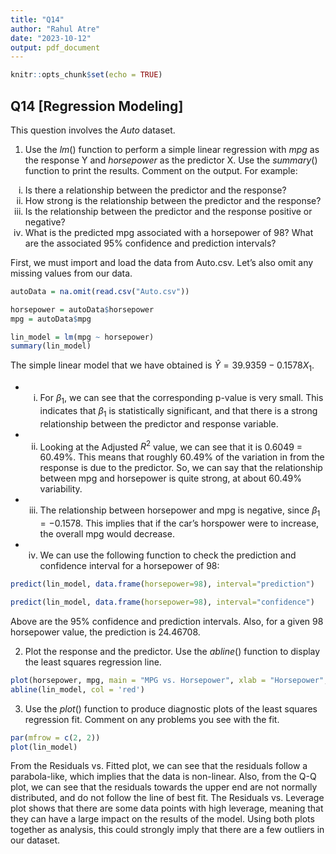 ```yaml
---
title: "Q14"
author: "Rahul Atre"
date: "2023-10-12"
output: pdf_document
---
```


```r
knitr::opts_chunk$set(echo = TRUE)
```

## Q14 [Regression Modeling]

This question involves the $Auto$ dataset.

1. Use the $lm()$ function to perform a simple linear regression with $mpg$ as the response Y and $horsepower$ as the predictor X. Use the $summary()$ function to print the results. Comment on the output. For example:
i. Is there a relationship between the predictor and the response?
ii. How strong is the relationship between the predictor and the response?
iii. Is the relationship between the predictor and the response positive or negative?
iv. What is the predicted mpg associated with a horsepower of 98? What are the associated 95% confidence and prediction intervals?

First, we must import and load the data from Auto.csv. Let's also omit any missing values from our data.

```R
autoData = na.omit(read.csv("Auto.csv"))

horsepower = autoData$horsepower
mpg = autoData$mpg

lin_model = lm(mpg ~ horsepower)
summary(lin_model)
```

The simple linear model that we have obtained is $\hat{Y} = 39.9359 - 0.1578X_1$. 

- (i) For $\beta_1$, we can see that the corresponding p-value is very small. This indicates that $\beta_1$ is statistically significant, and that there is a strong relationship between the predictor and response variable.

- (ii) Looking at the Adjusted $R^2$ value, we can see that it is 0.6049 = 60.49%. This means that roughly 60.49% of the variation in from the response is due to the predictor. So, we can say that the relationship between mpg and horsepower is quite strong, at about 60.49% variability.

- (iii) The relationship between horsepower and mpg is negative, since $\beta_1 = -0.1578$. This implies that if the car's horspower were to increase, the overall mpg would decrease.

- (iv) We can use the following function to check the prediction and confidence interval for a horsepower of 98:

```R
predict(lin_model, data.frame(horsepower=98), interval="prediction")
```

```R
predict(lin_model, data.frame(horsepower=98), interval="confidence")
```
Above are the 95% confidence and prediction intervals. Also, for a given 98 horsepower value, the prediction is 24.46708. 

2. Plot the response and the predictor. Use the $abline()$ function to display the least squares regression line.

```R
plot(horsepower, mpg, main = "MPG vs. Horsepower", xlab = "Horsepower", ylab ="MPG")
abline(lin_model, col = 'red')
```

3. Use the $plot()$ function to produce diagnostic plots of the least squares regression fit. Comment on any problems you see with the fit.

```R
par(mfrow = c(2, 2))
plot(lin_model)
```

From the Residuals vs. Fitted plot, we can see that the residuals follow a parabola-like, which implies that the data is non-linear. Also, from the Q-Q plot, we can see that the residuals towards the upper end are not normally distributed, and do not follow the line of best fit. The Residuals vs. Leverage plot shows that there are some data points with high leverage, meaning that they can have a large impact on the results of the model. Using both plots together as analysis, this could strongly imply that there are a few outliers in our dataset. 

